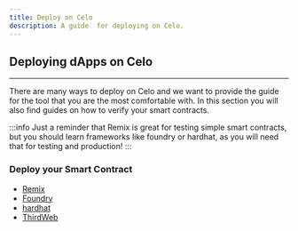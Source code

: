 ```yaml
---
title: Deploy on Celo
description: A guide  for deploying on Celo.
---
```


## Deploying dApps on Celo

---

There are many ways to deploy on Celo and we want to provide the guide for the tool that you are the most comfortable with. In this section you will also find guides on how to verify your smart contracts.

:::info
Just a reminder that Remix is great for testing simple smart contracts, but you should learn frameworks like foundry or hardhat, as you will need that for testing and production!
:::

### Deploy your Smart Contract

- [Remix](./remix)
- [Foundry](./foundry)
- [hardhat](./hardhat)
- [ThirdWeb](./thirdweb)
